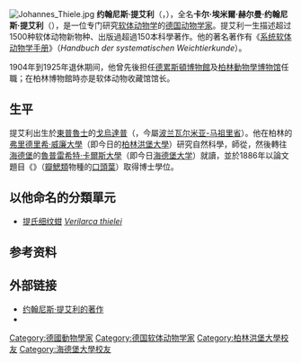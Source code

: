 [[File:Johannes_Thiele.jpg|thumb]]
{{Otheruses|other=同名的19世纪德国化学家|弗里德里希·卡尔·约翰尼斯·提艾利}}
'''约翰尼斯·提艾利'''（{{lang|de|Johannes Thiele}}，{{bd|1860年||1935年||}}），全名'''卡尔·埃米爾·赫尔曼·约翰尼斯·提艾利'''（{{lang|de|Karl Emil Hermann Johannes Thiele}}），是一位专门研究[[软体动物学|软体动物学]]的[[德国|德国]][[动物学家|动物学家]]。提艾利一生描述超过1500种软体动物新物种、出版過超過150本科學著作{{r|Vol3&4}}。他的著名著作有《[[系统软体动物学手册|系统软体动物学手册]]》（''Handbuch der systematischen Weichtierkunde''）。

1904年到1925年退休期间，他曾先後担任[[德累斯頓博物館|德累斯頓博物館]]及[[柏林動物學博物馆|柏林動物學博物馆]]任職{{r|Vol3&4}}；在柏林博物館時亦是软体动物收藏馆馆长{{r|Vol1}}。

==生平==
提艾利出生於[[東普魯士|東普魯士]]的[[戈烏達普|戈烏達普]]（{{lang|de|Goldap}}，今屬[[波兰|波兰]][[瓦尔米亚-马祖里省|瓦尔米亚-马祖里省]]）。他在柏林的[[弗里德里希·威廉大學|弗里德里希·威廉大學]]（即今日的[[柏林洪堡大學|柏林洪堡大學]]）研究自然科學，師從{{link-de|弗朗茨·舒爾茨|Franz Eilhard Schulze}}，然後轉往[[海德堡|海德堡]]的[[魯普雷希特·卡爾斯大學|魯普雷希特·卡爾斯大學]]（即今日[[海德堡大学|海德堡大学]]）就讀，並於1886年以論文題目《''{{lang|de|Die Mundlappen der Lambellibranchiaten}}''》（[[瓣鰓類|瓣鰓類]]物種的[[口頭葉|口頭葉]]）取得博士學位。

==以他命名的分類單元==
* [[提氏细纹蚶|提氏细纹蚶]] ''[[Verilarca_thielei|Verilarca thielei]]'' {{small|(Schenck & Reinhart, 1938)}}

==参考资料==
{{Reflist |refs=
<ref name="Vol1">{{cite book
 |editor1=Bieler, R. |editor2=P. M. Mikkelsen |year=1992
 |title=Handbook of Systematic Malacology
 |trans-title=系統軟體動物分類手冊
 |volume=Part 1 (Loricata [Polyplacophora]; Gastropoda: Prosobranchia)
 |publisher=Smithsonian Institution and National Science Foundation |pages=xviii + 625 pp., 470+1 text-fig. |language=en }}(Annotated English-language edition of: Thiele, J., Handbuch der systematischen Weichtierkunde, Teil 1). Also published, in 1993, by Gustav Fischer Verlag, Stuttgart/Jena/New York.</ref>
<ref name="Vol3&4">{{cite book
 |url=https://www.biodiversitylibrary.org/bibliography/46349#/summary
 |editor1=Bieler, R.
 |editor2=P. M. Mikkelsen
 |year=1998
 |title=Handbook of Systematic Malacology
 |trans-title=系統軟體動物分類手冊
 |volume=Part 3 (Scaphopoda / Bivalvia / Cephalopoda) and Part 4 (Comparative Morphology / Phylogeny / Geographical Distribution)
 |publisher=Smithsonian Institution and National Science Foundation
 |pages=1154 p., 584 figs.
 |language=en
 |access-date=2018-06-03
 |archive-date=2020-12-09
 |archive-url=https://web.archive.org/web/20201209160253/https://www.biodiversitylibrary.org/bibliography/46349#/summary
 |dead-url=no
 }}(Annotated English-language edition of: Thiele, J., Handbuch der systematischen Weichtierkunde, Teil 2). Also published, in 1993, by Gustav Fischer Verlag, Stuttgart/Jena/New York.</ref>
}}

==外部链接==
{{Commonscat|Johannes Thiele (zoologist)|Johannes Thiele}}
* [http://www.archive.org/search.php?query=creator%3A%22Thiele%2C+Johannes%2C+1860-1935%22 约翰尼斯·提艾利的著作]
*{{DNB-Portal|117624586}}

{{Authority control}}
{{DEFAULTSORT:Thiele, Johannes}}
[[Category:德國動物學家|Category:德國動物學家]]
[[Category:德国软体动物学家|Category:德国软体动物学家]]
[[Category:柏林洪堡大學校友|Category:柏林洪堡大學校友]]
[[Category:海德堡大學校友|Category:海德堡大學校友]]